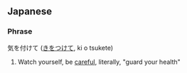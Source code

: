 ==Japanese==
===Phrase===
気を付けて ([[きをつけて]], ki o tsukete)

#Watch yourself, be [[careful]], literally, "guard your health"